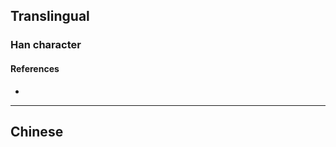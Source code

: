 {{character info/new}}
{{also|壽|寿}}
==Translingual==

===Han character===
{{Han char|rn=33|rad=士|as=12|sn=14|four=|canj=QMRDI}}

====References====
* {{Han ref|kx=0244.111|hdz=10490.010|uh=5900|ud=22784}}

----

==Chinese==
{{zh-see|壽|v}}